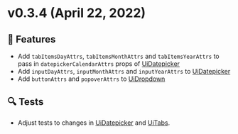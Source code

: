
<Meta title="Releases/v0.x.x/v0.3.x/v0.3.4" />

# v0.3.4 (April 22, 2022)

## 🚀 Features
- Add `tabItemsDayAttrs`, `tabItemsMonthAttrs` and `tabItemsYearAttrs` to pass in `datepickerCalendarAttrs` props of [UiDatepicker](/docs/organisms-datepicker--full-configuration)
- Add `inputDayAttrs`, `inputMonthAttrs` and `inputYearAttrs` to [UiDatepicker](/docs/organisms-datepicker--full-configuration)
- Add `buttonAttrs` and `popoverAttrs` to [UiDropdown](/docs/molecules-dropdown--with-content-slot)

## 🔍 Tests
- Adjust tests to changes in [UiDatepicker](/docs/organisms-datepicker--full-configuration) and [UiTabs](/docs/organisms-tabs--as-in-the-design).
